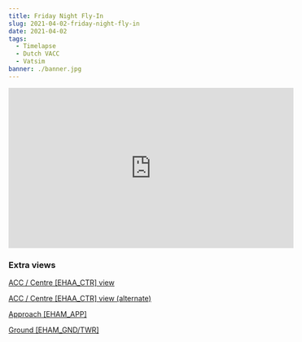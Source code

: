```yaml
---
title: Friday Night Fly-In
slug: 2021-04-02-friday-night-fly-in
date: 2021-04-02
tags:
  - Timelapse
  - Dutch VACC
  - Vatsim
banner: ./banner.jpg
---
```


<iframe width="560" height="315" src="https://www.youtube.com/embed/IoWksrCZaSM" title="YouTube video player" frameborder="0" allow="accelerometer; autoplay; clipboard-write; encrypted-media; gyroscope; picture-in-picture" allowfullscreen></iframe>

### Extra views
[ACC / Centre [EHAA_CTR] view](https://youtu.be/yFXbdvYnDG8)

[ACC / Centre [EHAA_CTR] view (alternate)](https://youtu.be/xFrp9Rwk0Y0)

[Approach [EHAM_APP]](https://youtu.be/7F6Cma0Bl0w)

[Ground [EHAM_GND/TWR]](https://youtu.be/6upLBmzjtwg)